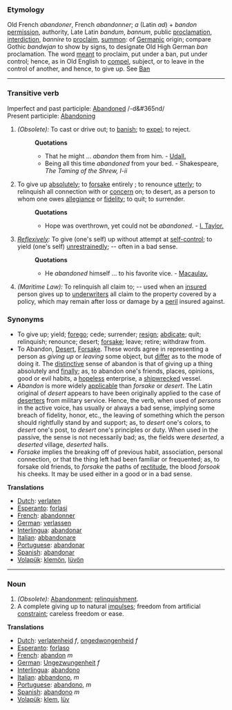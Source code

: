===Etymology===
Old French ''abandoner'', French ''abandonner''; ''a'' (Latin ''ad'') + ''bandon'' [[permission]], authority, Late Latin ''bandum'', ''bannum'', public [[proclamation]], [[interdiction]], ''bannire'' to [[proclaim]], [[summon]]: of [[Germanic]] origin; compare Gothic ''bandwjan'' to show by signs, to designate Old High German ''ban'' proclamation. The word [[meant]] to proclaim, put under a ban, put under control; hence, as in Old English to [[compel]], subject, or to leave in the control of another, and hence, to give up. See [[Ban]]

----

===Transitive verb===
Imperfect and past participle: [[Abandoned]] /-d&#365nd/ <br>
Present participle: [[Abandoning]] 

#''(Obsolete):'' To cast or drive out; to [[banish]]; to [[expel]]; to reject.
#:'''Quotations'''
#:*That he might ... ''abandon'' them from him. - [[Udall.]]
#:*Being all this time ''abandoned'' from your bed. - Shakespeare, ''The Taming of the Shrew, I-ii''
#To give up [[absolutely]]; to [[forsake]] entirely ; to renounce [[utterly]]; to relinquish all connection with or [[concern]] on; to desert, as a person to whom one owes [[allegiance]] or [[fidelity]]; to quit; to surrender.
#:'''Quotations'''
#:*Hope was overthrown, yet could not be ''abandoned''. - [[I. Taylor.]]
#''[[Reflexively]]:'' To give (one's self) up without attempt at [[self-control]]; to yield (one's self) [[unrestrainedly]]; -- often in a bad sense.
#:'''Quotations'''
#:*He ''abandoned'' himself ... to his favorite vice. - [[Macaulay.]]
#''(Maritime Law):'' To relinquish all claim to; -- used when an [[insured]] person gives up to [[underwriters]] all claim to the property covered by a policy, which may remain after loss or damage by a [[peril]] insured against.
===Synonyms===
*To give up; yield; [[forego]]; cede; surrender; [[resign]]; [[abdicate]]; quit; relinquish; renounce; desert; [[forsake]]; leave; retire; withdraw from. 
*To Abandon, [[Desert]], [[Forsake]]. These words agree in representing a person as ''giving up'' or ''leaving'' some object, but [[differ]] as to the mode of doing it. The [[distinctive]] sense of abandon is that of giving up a thing absolutely and [[finally]]; as, to abandon one's friends, places, opinions, good or evil habits, a [[hopeless]] enterprise, a [[shipwrecked]] vessel. 
*''Abandon'' is more widely [[applicable]] than ''forsake'' or ''desert''. The Latin original of ''desert'' appears to have been originally applied to the case of [[deserters]] from military service. Hence, the verb, when used of ''persons'' in the active voice, has usually or always a bad sense, implying some breach of fidelity, honor, etc., the leaving of something which the person should rightfully stand by and support; as, to ''desert'' one's colors, to ''desert'' one's post, to ''desert'' one's principles or duty. When used in the passive, the sense is not necessarily bad; as, the fields were ''deserted'', a ''deserted'' village, ''deserted'' halls. 
*''Forsake'' implies the breaking off of previous habit, association, personal connection, or that the thing left had been familiar or frequented; as, to forsake old friends, to ''forsake'' the paths of [[rectitude]], the blood ''forsook'' his cheeks. It may be used either in a good or in a bad sense.

'''Translations'''
* [[Dutch]]: [[verlaten]]
* [[Esperanto]]: [[forlasi]]
* [[French]]: [[abandonner]]
* [[German]]: [[verlassen]]
* [[Interlingua]]: [[abandonar]]
* [[Italian]]: [[abbandonare]]
* [[Portuguese]]: [[abandonar]]
* [[Spanish]]: [[abandonar]]
* [[Volapük]]: [[klemön]], [[lüvön]]

----

===Noun===
#''(Obsolete):'' [[Abandonment]]; [[relinquishment]].
#A complete giving up to natural [[impulses]]; freedom from artificial [[constraint]]; careless freedom or ease.

'''Translations'''
* [[Dutch]]: [[verlatenheid]] ''f'', [[ongedwongenheid]] ''f''
* [[Esperanto]]: [[forlaso]]
* [[French]]: [[abandon]] ''m''
* [[German]]: [[Ungezwungenheit]] ''f''
* [[Interlingua]]: [[abandono]]
* [[Italian]]: [[abbandono]], ''m''
* [[Portuguese]]: [[abandono]], ''m'' 
* [[Spanish]]: [[abandono]] ''m''
* [[Volapük]]: [[klem]], [[lüv]]